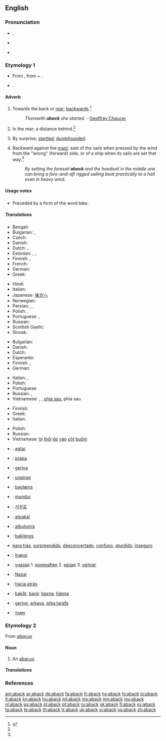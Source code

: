 ==English==

===Pronunciation===
* {{a|RP}} {{IPA|/əˈbæk/}}, {{X-SAMPA|/@"b{k/}}
* {{a|GenAm}} {{IPA|/əˈbæk/}}
* {{rhymes|æk}}

===Etymology 1===
* From {{etyl|enm}} {{term|abak||lang=enm}}, from {{etyl|ang}} {{term|on||at, on, or toward|lang=ang}} + {{term|bæc||back|lang=ang}}.
* {{prefix|a|t1=towards|back|t2=back}}.

====Adverb====
{{en-adv|-}}

# {{archaic}} Towards the back or [[rear]]; [[backwards]].{{defdate|First attested prior to 1150.}}<ref name=SOED>{{reference-book | last =| first = | authorlink =  | coauthors =  | editor =Brown, Lesley  | others =  | title = The Shorter Oxford English Dictionary | origdate =  | origyear = 1933| origmonth =  | url =  | format =  | accessdate =  | accessyear =  | accessmonth =  | edition = 5th | date =  | year =2003| month =  | publisher =Oxford University Press  | location =Oxford, UK | language =  | id =  | doi = | isbn =978-0-19-860575-7 | lccn = | ol = | pages =2| chapter =  | chapterurl =  | quote =}}</ref>
#: ''Therewith '''aback''' she started.'' - [[w:Geoffrey Chaucer|Geoffrey Chaucer]]
# {{archaic}} In the rear; a distance behind.{{defdate|First attested prior to 1150.}}<ref name=SOED/>
# By surprise; [[startled]]; [[dumbfounded]].
# {{nautical}} Backward against the [[mast]]; said of the sails when pressed by the wind from the "wrong" (forward) side, or of a ship when its sails are set that way.{{defdate|First attested in the late 17<sup>th</sup> century.}}<ref name=SOED/>
#: ''By setting the foresail '''aback''' and the headsail in the middle one can bring a fore-and-aft rigged sailing boat practically to a halt even in heavy wind.''

=====Usage notes=====
* {{sense|by surprise}} Preceded by a form of the word ''take''.

=====Translations=====
{{trans-top|backwards}}
* Bengali: {{t-|bn|পেছন দিকে|sc=Beng}}
* Bulgarian: {{t+|bg|назад}}, {{t+|bg|заднишком}}
* Czech: {{t+|cs|zpět}}
* Danish: {{t-|da|bak}}
* Dutch: {{t+|nl|achterwaarts}}, {{t+|nl|rugwaarts}}
* Estonian: {{t+|et|tagasi}}, {{t-|et|tagaspidi}}, {{t-|et|tagurpidi}}
* Finnish: {{t+|fi|takaisin}}, {{t-|fi|taaksepäin}}
* French: {{t+|fr|en arrière}}
* German: {{t+|de|rückwärts}}
* Greek: {{t-|el|προς τα πίσω|tr=pros ta píso}}
{{trans-mid}}
* Hindi: {{t-|hi|पीछ॓ की ओर}} {{qualifier|archaic}}
* Italian: {{t-|it|all'indietro}}
* Japanese: [[後方]]へ
* Norwegian: {{t-|no|bakk}}
* Persian: {{t-|fa|جاخوردن}}, {{t+|fa|یکه خوردن}}, {{t-|fa|غافلگیرشدن}}
* Polish: {{t+|pl|wstecz}}, {{t-|pl|do tyłu}}
* Portuguese: {{t-|pt|atrás}}, {{t|pt|para}} {{t-|pt|trás}}
* Russian: {{t+|ru|назад|tr=nazád}}
* Scottish Gaelic: {{t-|gd|air ais}}
* Slovak: {{t-|sk|naspäť}}
{{trans-bottom}}

{{trans-top|in the rear}}
* Bulgarian: {{t+|bg|отзад}}
* Danish: {{t-|da|bagi}}
* Dutch: {{t+|nl|achteraan}}
* Esperanto: {{t-|eo|malantaŭen}}
* Finnish: {{t+|fi|takana}}, {{t-|fi|perässä}}
* German: {{t+|de|hinten}}
{{trans-mid}}
* Italian: {{t+|it|dietro}}, {{t+|it|di}} {{t+|it|dietro}}
* Polish: {{t-|pl|z tyłu}}
* Portuguese: {{t-|pt|atrás}}
* Russian: {{t+|ru|сзади|tr=szádi}}, {{t+|ru|позади|tr=pozadí}}
* Vietnamese: {{t+|vi|đằng sau}}, {{t-|vi|lùi lại}}, {{t+|vi|trở lại}} [[phía sau]], {{t+|vi|về}} phía sau
{{trans-bottom}}

{{trans-top|said of sails pressed backward}}
* Finnish: {{t+|fi|pakki|alt=pakilla}}
* Greek: {{t-|el|προς τα πίσω|tr=pros ta píso}}
* Italian: {{t+|it|a}} {{t+|it|collo}}
{{trans-mid}}
* Polish: {{t-|pl|bieg wsteczny}}
* Russian: {{t-|ru|против ветра|tr=prótiv vétra}}
* Vietnamese: [[bị]] [[thổi]] [[ép]] [[vào]] [[cột]] [[buồm]]
{{trans-bottom}}

{{checktrans-top}}
* {{ttbc|af}}: [[agtar]]
* {{ttbc|sq}}: [[prapa]]
* {{ttbc|az}}: [[geriyә]]
* {{ttbc|sh}}: [[unatrag]]
* {{ttbc|da}}: [[baglæns]]
* {{ttbc|id}}: [[mundur]]
* {{ttbc|ko}}: [[거꾸로]]
* {{ttbc|lv}}: [[atpakaļ]]
* {{ttbc|lt}}: [[atbulomis]]
* {{ttbc|no}}: [[baklengs]]
{{trans-mid}}
* {{ttbc|pt}} {{qualifier|Brazil}} [[para trás]], [[surpreendido]], [[desconcertado]], [[confuso]], [[aturdido]], [[inseguro]]
* {{ttbc|ro}}: [[înapoi]]
* {{ttbc|sh}}: [[уназад]]   1. [[изненађен]]  2. [[назад]]   3. [[натраг]]
* {{ttbc|sl}}: [[Nazaj]]
* {{ttbc|es}}: [[hacia atrás]]
* {{ttbc|sv}}: [[bakåt]], [[back]]: [[baxna]], [[häpna]]
* {{ttbc|tr}}: [[geriye]], [[arkaya]], [[arka tarafa]]
* {{ttbc|uk}}: [[тому]]
{{trans-bottom}}

===Etymology 2===
From ''[[abacus]]''

====Noun====
{{en-noun}}

# {{obsolete}} An [[abacus]].

=====Translations=====
{{trans-see|abacus}}

===References===
<references/>

[[am:aback]]
[[ar:aback]]
[[de:aback]]
[[fa:aback]]
[[fr:aback]]
[[hy:aback]]
[[hi:aback]]
[[io:aback]]
[[it:aback]]
[[kn:aback]]
[[hu:aback]]
[[ml:aback]]
[[ms:aback]]
[[mn:aback]]
[[my:aback]]
[[nl:aback]]
[[ps:aback]]
[[pl:aback]]
[[pt:aback]]
[[ru:aback]]
[[sk:aback]]
[[fi:aback]]
[[sv:aback]]
[[ta:aback]]
[[te:aback]]
[[th:aback]]
[[tr:aback]]
[[uk:aback]]
[[vi:aback]]
[[vo:aback]]
[[zh:aback]]